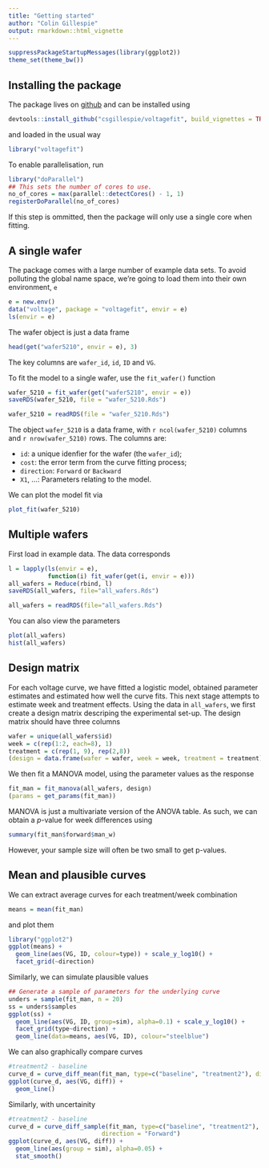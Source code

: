 ```yaml
---
title: "Getting started"
author: "Colin Gillespie"
output: rmarkdown::html_vignette
---
```

<!--
%\VignetteEngine{knitr::rmarkdown}
%\VignetteIndexEntry{Getting started}
-->
  
```r
suppressPackageStartupMessages(library(ggplot2))
theme_set(theme_bw())
```
## Installing the package

The package lives on [github](https://github.com/csgillespie/voltagefit/) and can be installed using

```r
devtools::install_github("csgillespie/voltagefit", build_vignettes = TRUE)
```
and loaded in the usual way
```r
library("voltagefit")
```

To enable parallelisation, run
```r
library("doParallel")
## This sets the number of cores to use.
no_of_cores = max(parallel::detectCores() - 1, 1)
registerDoParallel(no_of_cores)
```
If this step is ommitted, then the package will only use a single core when fitting.

## A single wafer

The package comes with a large number of example data sets. To avoid polluting the
global name space, we're going to load them into their own environment, `e`

```r
e = new.env()
data("voltage", package = "voltagefit", envir = e)
ls(envir = e)
```
The wafer object is just a data frame
```r
head(get("wafer5210", envir = e), 3)
```
The key columns are `wafer_id`, `id`, `ID` and `VG`. 

To fit the model to a single wafer, use the `fit_wafer()` function
```r
wafer_5210 = fit_wafer(get("wafer5210", envir = e))
saveRDS(wafer_5210, file = "wafer_5210.Rds")
```
```r
wafer_5210 = readRDS(file = "wafer_5210.Rds")
```
The object `wafer_5210` is a data frame, with `r ncol(wafer_5210)` columns and 
`r nrow(wafer_5210)` rows. The columns are:

  * `id`: a unique idenfier for the wafer (the `wafer_id`);
  * `cost`: the error term from the curve fitting process;
  * `direction`: `Forward` or `Backward`
  * `X1`, ...: Parameters relating to the model.

We can plot the model fit via

```r
plot_fit(wafer_5210)
```

## Multiple wafers

First load in example data. The data corresponds 
```r
l = lapply(ls(envir = e), 
           function(i) fit_wafer(get(i, envir = e)))
all_wafers = Reduce(rbind, l)
saveRDS(all_wafers, file="all_wafers.Rds")
```
```r
all_wafers = readRDS(file="all_wafers.Rds")
```
You can also view the parameters
```r
plot(all_wafers)
hist(all_wafers)
```

## Design matrix

For each voltage curve, we have fitted a logistic model, obtained parameter estimates
and estimated how well the curve fits. This next stage attempts to estimate
week and treatment effects. Using the data in `all_wafers`, we first create a design
matrix descriping the experimental set-up. The design matrix should have
three columns

```r
wafer = unique(all_wafers$id)
week = c(rep(1:2, each=8), 1)
treatment = c(rep(1, 9), rep(2,8))
(design = data.frame(wafer = wafer, week = week, treatment = treatment))
```
We then fit a MANOVA model, using the parameter values as the response
```r
fit_man = fit_manova(all_wafers, design)
(params = get_params(fit_man))
```
MANOVA is just a multivariate version of the ANOVA table. As such, we can
obtain a $p$-value for week differences using
```r
summary(fit_man$forward$man_w)
```
However, your sample size will often be two small to get p-values.

## Mean and plausible curves

We can extract average curves for each treatment/week combination
```r
means = mean(fit_man)
```
and plot them
```r
library("ggplot2")
ggplot(means) + 
  geom_line(aes(VG, ID, colour=type)) + scale_y_log10() + 
  facet_grid(~direction)
```
Similarly, we can simulate plausible values
```r
## Generate a sample of parameters for the underlying curve
unders = sample(fit_man, n = 20)
ss = unders$samples
ggplot(ss) + 
  geom_line(aes(VG, ID, group=sim), alpha=0.1) + scale_y_log10() + 
  facet_grid(type~direction) +
  geom_line(data=means, aes(VG, ID), colour="steelblue")
```
We can also graphically compare curves
```r
#treatment2 - baseline
curve_d = curve_diff_mean(fit_man, type=c("baseline", "treatment2"), direction="Forward")
ggplot(curve_d, aes(VG, diff)) + 
  geom_line()
```
Similarly, with uncertainity
```r
#treatment2 - baseline
curve_d = curve_diff_sample(fit_man, type=c("baseline", "treatment2"), n = 40,  
                          direction = "Forward")
ggplot(curve_d, aes(VG, diff)) + 
  geom_line(aes(group = sim), alpha=0.05) + 
  stat_smooth()
```





